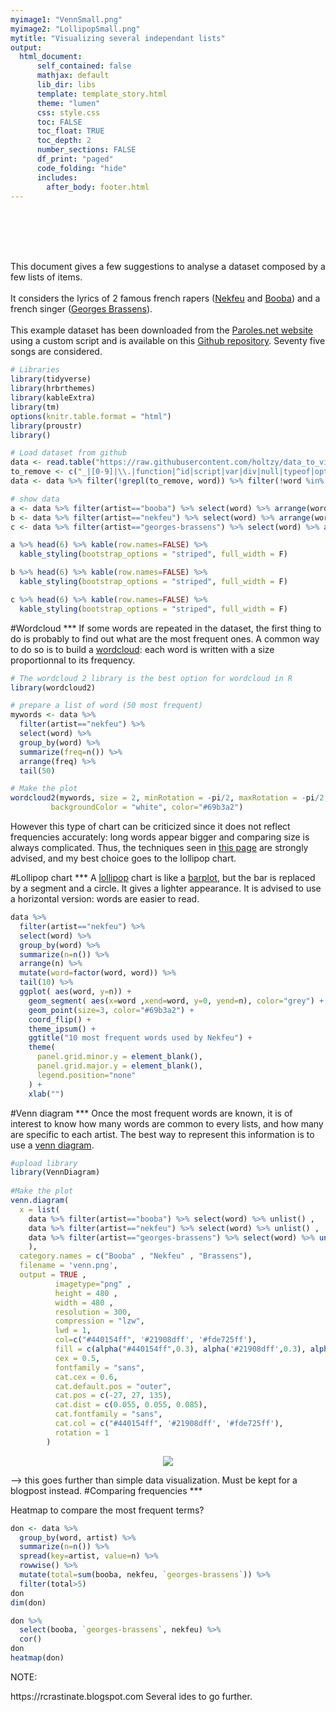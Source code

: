 ```yaml
---
myimage1: "VennSmall.png"
myimage2: "LollipopSmall.png"
mytitle: "Visualizing several independant lists"
output:
  html_document:
      self_contained: false    
      mathjax: default
      lib_dir: libs
      template: template_story.html
      theme: "lumen"
      css: style.css
      toc: FALSE
      toc_float: TRUE
      toc_depth: 2
      number_sections: FALSE
      df_print: "paged"
      code_folding: "hide"
      includes: 
        after_body: footer.html
---
```


<br><br><br><br>
<div class="mycontent">






<div class = "row">
<div class = "col-md-6">
This document gives a few suggestions to analyse a dataset composed by a few lists of items.<br><br>It considers the lyrics of 2 famous french rapers ([Nekfeu](https://en.wikipedia.org/wiki/Nekfeu) and [Booba](https://en.wikipedia.org/wiki/Booba)) and a french singer ([Georges Brassens](https://en.wikipedia.org/wiki/Georges_Brassens)).<br><br>This example dataset has been downloaded from the [Paroles.net website](https://www.paroles.net/) using a custom script and is available on this [Github repository](https://github.com/holtzy/data_to_viz/tree/master/Example_dataset). Seventy five songs are considered.

```r
# Libraries
library(tidyverse)
library(hrbrthemes)
library(kableExtra)
library(tm)
options(knitr.table.format = "html")
library(proustr)
library()

# Load dataset from github
data <- read.table("https://raw.githubusercontent.com/holtzy/data_to_viz/master/Example_dataset/14_SeveralIndepLists.csv", header=TRUE) 
to_remove <- c("_|[0-9]|\\.|function|^id|script|var|div|null|typeof|opts|if|^r$|undefined|false|loaded|true|settimeout|eval|else|artist")
data <- data %>% filter(!grepl(to_remove, word)) %>% filter(!word %in% stopwords('fr')) %>% filter(!word %in% proust_stopwords()$word)

# show data
a <- data %>% filter(artist=="booba") %>% select(word) %>% arrange(word) %>% mutate(booba=word) %>% select(booba) %>% sample_n(6)
b <- data %>% filter(artist=="nekfeu") %>% select(word) %>% arrange(word) %>% mutate(nekfeu=word) %>% select(nekfeu) %>% sample_n(6)
c <- data %>% filter(artist=="georges-brassens") %>% select(word) %>% arrange(word) %>% mutate(brassens=word) %>% select(brassens) %>% sample_n(6)
```

</div>

<div class = "col-md-2">
```r
a %>% head(6) %>% kable(row.names=FALSE) %>%
  kable_styling(bootstrap_options = "striped", full_width = F)
```
</div>

<div class = "col-md-2">
```r
b %>% head(6) %>% kable(row.names=FALSE) %>%
  kable_styling(bootstrap_options = "striped", full_width = F)
```
</div>

<div class = "col-md-2">
```r
c %>% head(6) %>% kable(row.names=FALSE) %>%
  kable_styling(bootstrap_options = "striped", full_width = F)
```
</div>

</div>





#Wordcloud
***
If some words are repeated in the dataset, the first thing to do is probably to find out what are the most frequent ones. A common way to do so is to build a [wordcloud](): each word is written with a size proportionnal to its frequency. 
```r
# The wordcloud 2 library is the best option for wordcloud in R
library(wordcloud2)

# prepare a list of word (50 most frequent)
mywords <- data %>%
  filter(artist=="nekfeu") %>%
  select(word) %>%
  group_by(word) %>%
  summarize(freq=n()) %>%
  arrange(freq) %>%
  tail(50)

# Make the plot
wordcloud2(mywords, size = 2, minRotation = -pi/2, maxRotation = -pi/2,
         backgroundColor = "white", color="#69b3a2")
```

However this type of chart can be criticized since it does not reflect frequencies accurately: long words appear bigger and comparing size is always complicated. Thus, the techniques seen in [this page]() are strongly advised, and my best choice goes to the lollipop chart.

#Lollipop chart
***
A [lollipop]() chart is like a [barplot](), but the bar is replaced by a segment and a circle. It gives a lighter appearance. It is advised to use a horizontal version: words are easier to read.
```r
data %>%
  filter(artist=="nekfeu") %>%
  select(word) %>%
  group_by(word) %>%
  summarize(n=n()) %>%
  arrange(n) %>%
  mutate(word=factor(word, word)) %>%
  tail(10) %>%
  ggplot( aes(word, y=n)) +
    geom_segment( aes(x=word ,xend=word, y=0, yend=n), color="grey") +
    geom_point(size=3, color="#69b3a2") +
    coord_flip() +
    theme_ipsum() +
    ggtitle("10 most frequent words used by Nekfeu") +
    theme(
      panel.grid.minor.y = element_blank(),
      panel.grid.major.y = element_blank(),
      legend.position="none"
    ) +
    xlab("")
```



#Venn diagram
***
Once the most frequent words are known, it is of interest to know how many words are common to every lists, and how many are specific to each artist. The best way to represent this information is to use a [venn diagram]().

```r
#upload library
library(VennDiagram)
 
#Make the plot
venn.diagram(
  x = list(
    data %>% filter(artist=="booba") %>% select(word) %>% unlist() , 
    data %>% filter(artist=="nekfeu") %>% select(word) %>% unlist() , 
    data %>% filter(artist=="georges-brassens") %>% select(word) %>% unlist()
    ),
  category.names = c("Booba" , "Nekfeu" , "Brassens"),
  filename = 'venn.png',
  output = TRUE ,
          imagetype="png" ,
          height = 480 , 
          width = 480 , 
          resolution = 300,
          compression = "lzw",
          lwd = 1,
          col=c("#440154ff", '#21908dff', '#fde725ff'),
          fill = c(alpha("#440154ff",0.3), alpha('#21908dff',0.3), alpha('#fde725ff',0.3)),
          cex = 0.5,
          fontfamily = "sans",
          cat.cex = 0.6,
          cat.default.pos = "outer",
          cat.pos = c(-27, 27, 135),
          cat.dist = c(0.055, 0.055, 0.085),
          cat.fontfamily = "sans",
          cat.col = c("#440154ff", '#21908dff', '#fde725ff'),
          rotation = 1
        )
```
<center>
![](venn.png)
</center>


--> this goes further than simple data visualization. Must be kept for a blogpost instead.
#Comparing frequencies
***

Heatmap to compare the most frequent terms?
```r
don <- data %>%
  group_by(word, artist) %>%
  summarize(n=n()) %>%
  spread(key=artist, value=n) %>%
  rowwise() %>%
  mutate(total=sum(booba, nekfeu, `georges-brassens`)) %>%
  filter(total>5)
don
dim(don)

don %>%
  select(booba, `georges-brassens`, nekfeu) %>%
  cor()
don 
heatmap(don) 
```






NOTE: 

https://rcrastinate.blogspot.com
Several ides to go further.









